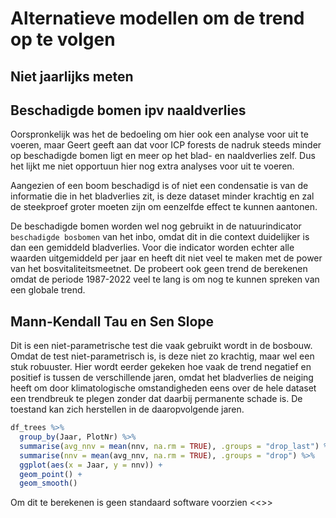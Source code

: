 # Alternatieve modellen om de trend op te volgen

## Niet jaarlijks meten

## Beschadigde bomen ipv naaldverlies

Oorspronkelijk was het de bedoeling om hier ook een analyse voor uit te voeren, maar Geert geeft aan dat voor ICP forests de nadruk steeds minder op beschadigde bomen ligt en meer op het blad- en naaldverlies zelf. Dus het lijkt me niet opportuun hier nog extra analyses voor uit te voeren.

Aangezien of een boom beschadigd is of niet een condensatie is van de informatie die in het bladverlies zit, is deze dataset minder krachtig en zal de steekproef groter moeten zijn om eenzelfde effect te kunnen aantonen.

De beschadigde bomen worden wel nog gebruikt in de natuurindicator `beschadigde bosbomen` van het inbo, omdat dit in die context duidelijker is dan een gemiddeld bladverlies. Voor die indicator worden echter alle waarden uitgemiddeld per jaar en heeft dit niet veel te maken met de power van het bosvitaliteitsmeetnet. De probeert ook geen trend de berekenen omdat de periode 1987-2022 veel te lang is om nog te kunnen spreken van een globale trend.

## Mann-Kendall Tau en Sen Slope

Dit is een niet-parametrische test die vaak gebruikt wordt in de bosbouw. Omdat de test niet-parametrisch is, is deze niet zo krachtig, maar wel een stuk robuuster. Hier wordt eerder gekeken hoe vaak de trend negatief en positief is tussen de verschillende jaren, omdat het bladverlies de neiging heeft om door klimatologische omstandigheden eens over de hele dataset een trendbreuk te plegen zonder dat daarbij permanente schade is. De toestand kan zich herstellen in de daaropvolgende jaren.

```r
df_trees %>% 
  group_by(Jaar, PlotNr) %>% 
  summarise(avg_nnv = mean(nnv, na.rm = TRUE), .groups = "drop_last") %>% 
  summarise(nnv = mean(avg_nnv, na.rm = TRUE), .groups = "drop") %>% 
  ggplot(aes(x = Jaar, y = nnv)) + 
  geom_point() +
  geom_smooth()

```

Om dit te berekenen is geen standaard software voorzien <<<NOG UITWERKEN>>>